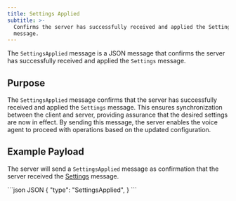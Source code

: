 ```yaml
---
title: Settings Applied
subtitle: >-
  Confirms the server has successfully received and applied the Settings
  message.
---
```


<div class="flex flex-row gap-2">
  <Markdown src="/snippets/va-stream-available.mdx" />
</div>

The `SettingsApplied` message is a JSON message that confirms the server has successfully received and applied the `Settings` message.

## Purpose

The `SettingsApplied` message confirms that the server has successfully received and applied the `Settings` message. This ensures synchronization between the client and server, providing assurance that the desired settings are now in effect. By sending this message, the server enables the voice agent to proceed with operations based on the updated configuration.

## Example Payload

The server will send a `SettingsApplied` message as confirmation that the server received the [Settings](/docs/voice-agent-settings) message.

<CodeGroup>
  ```json JSON
  {
    "type": "SettingsApplied",
  }
  ```
</CodeGroup>



